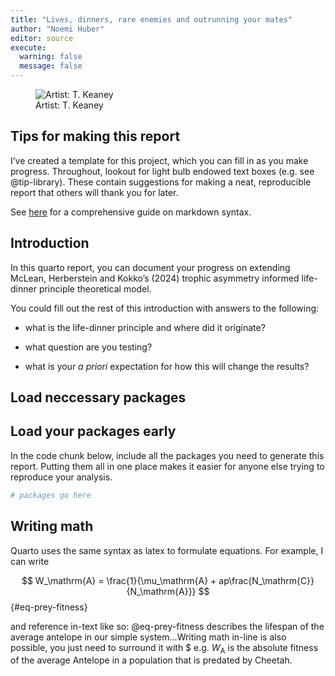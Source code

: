 ```yaml
---
title: "Lives, dinners, rare enemies and outrunning your mates"
author: "Noemi Huber"
editor: source
execute:
  warning: false
  message: false
---
```


![Artist: T. Keaney](cheetah_pony.png)

## Tips for making this report

I've created a template for this project, which you can fill in as you make progress. Throughout, lookout for light bulb endowed text boxes (e.g. see @tip-library). These contain suggestions for making a neat, reproducible report that others will thank you for later.

See [here](https://www.markdownguide.org/basic-syntax/) for a comprehensive guide on markdown syntax.

## Introduction

In this quarto report, you can document your progress on extending McLean, Herberstein and Kokko's (2024) trophic asymmetry informed life-dinner principle theoretical model. 

You could fill out the rest of this introduction with answers to the following:

- what is the life-dinner principle and where did it originate? 

- what question are you testing?

- what is your _a priori_ expectation for how this will change the results?

## Load neccessary packages

::: {#tip-library .callout-tip}
## Load your packages early

In the code chunk below, include all the packages you need to generate this report. Putting them all in one place makes it easier for anyone else trying to reproduce your analysis.
:::

```r
# packages go here
```

## Writing math 

Quarto uses the same syntax as latex to formulate equations. For example, I can write 

$$
W_\mathrm{A} = \frac{1}{\mu_\mathrm{A} + ap\frac{N_\mathrm{C}}{N_\mathrm{A}}}
$$ {#eq-prey-fitness}

and reference in-text like so: @eq-prey-fitness describes the lifespan of the average antelope in our simple system...Writing math in-line is also possible, you just need to surround it with \$ e.g. $W_\mathrm{A}$ is the absolute fitness of the average Antelope in a population that is predated by Cheetah. 



